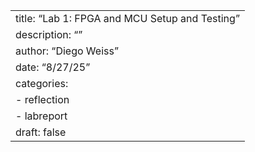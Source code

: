 ---
title: "Lab 1: FPGA and MCU Setup and Testing"
description: ""
author: "Diego Weiss"
date: "8/27/25"
categories:
  - reflection
  - labreport
draft: false
---
